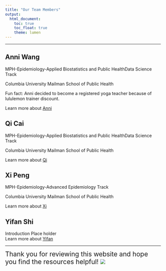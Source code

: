 ```yaml
---
title: "Our Team Members"
output: 
  html_document:
    toc: true
    toc_float: true
    theme: lumen
---
```


----------------

## **Anni Wang**
MPH-Epidemiology-Applied Biostatistics and Public HealthData Science Track

Columbia University Mailman School of Public Health

Fun fact: Anni decided to become a registered yoga teacher because of lululemon trainer discount.

Learn more about [Anni](https://aw2468.github.io/)

## **Qi Cai**
MPH-Epidemiology-Applied Biostatistics and Public HealthData Science Track

Columbia University Mailman School of Public Health

Learn more about [Qi](website link place holder)

## **Xi Peng**
MPH-Epidemiology-Advanced Epidemiology Track

Columbia University Mailman School of Public Health

Learn more about [Xi](https://xiii11.github.io/)

## **Yifan Shi**
Introduction Place holder<br>
Learn more about [Yifan](website link place holder)

---

<span style="font-size: 1.5em;"> Thank you for reviewing this website and hope you find the resources helpful!
![](Pics/giphy (1).webp)